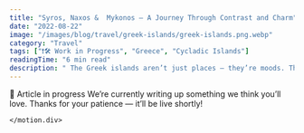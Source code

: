 ```yaml
---
title: "Syros, Naxos &  Mykonos – A Journey Through Contrast and Charm"
date: "2022-08-22"
image: "/images/blog/travel/greek-islands/greek-islands.png.webp"
category: "Travel"
tags: ["❗🛠️ Work in Progress", "Greece", "Cycladic Islands"]
readingTime: "6 min read"
description: " The Greek islands aren’t just places — they’re moods. They unfold like chapters in a sunlit story, each with its own rhythm, flavor, and shade of blue. While the world flocks to Santorini for sunsets and Athens for ruins, there’s a quieter trilogy waiting in the Aegean: Mykonos, Syros, and Naxos. Each one offers something different — a vibe, a secret, a breath of salt air that lingers long after you leave.."
---
```



<script type="application/ld+json">{`
{
  "@context": "https://schema.org",
  "@type": "BlogPosting",
  "headline": "Introducing Transformers - a fundamental part of modern LLMs ...",
  "image": ["https://amadoumamane.fr/images/blog-data-tools.png"],
  "datePublished": "2025-04-04",
  "author": { "@type": "Person", "name": "Amadou" },
  "publisher": {
    "@type": "Organization",
    "name": "Amadou Mamane",
    "logo": { "@type": "ImageObject", "url": "https://amadoumamane.fr/images/profile.jpeg" }
  },
  "description": "The Greek islands aren’t just places — they’re moods. ..."
}
`}</script>


<main className="min-h-screen w-full bg-secondary-light dark:bg-primary-dark text-gray-900 dark:text-gray-50 overflow-x-hidden transition-colors duration-300">


  <Section marginTop='mt-2'>
      <motion.div initial={{ opacity: 0, y: 20 }} whileInView={{ opacity: 1, y: 0 }} transition={{ delay: 0.2, duration: 0.6 }} viewport={{ once: true }} className="max-w-4xl mx-auto text-center">
        <div className="text-2xl leading-relaxed font-light">
📝 Article in progress
We’re currently writing up something we think you’ll love. Thanks for your patience — it’ll be live shortly!
        </div>

    </motion.div>


  


  </Section>

<AuthorBox name="Amadou" bio="Paris-based AI Engineer, Runner and Dancer. Sharing stories from the Track and the Terminal — Race recaps and AI deep dives." avatar="/images/profile.jpeg" />
<ShareButtons />

</main>
